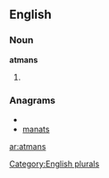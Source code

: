 ==English==

===Noun===
'''atmans'''

# {{plural of|[[atman]]}}

===Anagrams===
* {{alphagram|aamnst}}
* [[manats#English|manats]]


[[Category:English plurals]]

[[ar:atmans]]